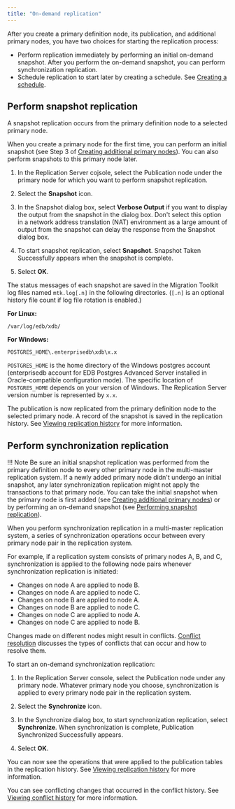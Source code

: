 ```yaml
---
title: "On-demand replication"
---
```


<div id="on_demand_replication_mmr" class="registered_link"></div>

After you create a primary definition node, its publication, and additional primary nodes, you have two choices for starting the replication process:

-   Perform replication immediately by performing an initial on-demand snapshot. After you perform the on-demand snapshot, you can perform synchronization replication.
-   Schedule replication to start later by creating a schedule. See [Creating a schedule](../07_common_operations/02_creating_schedule/#creating_schedule).

<div id="perform_snapshot_replication_mmr" class="registered_link"></div>

## Perform snapshot replication

A snapshot replication occurs from the primary definition node to a selected primary node.

When you create a primary node for the first time, you can perform an initial snapshot (see Step 3 of [Creating additional primary nodes](03_creating_primary_nodes/#creating_primary_nodes)). You can also perform snapshots to this primary node later.

1.  In the Replication Server cojsole, select the Publication node under the primary node for which you want to perform snapshot replication.

1.  Select the **Snapshot** icon.

1.  In the Snapshot dialog box, select **Verbose Output** if you want to display the output from the snapshot in the dialog box. Don't select this option in a network address translation (NAT) environment as a large amount of output from the snapshot can delay the response from the Snapshot dialog box. 

1.  To start snapshot replication, select **Snapshot**. Snapshot Taken Successfully appears when the snapshot is complete. 

1.  Select **OK**.

The status messages of each snapshot are saved in the Migration Toolkit log files named `mtk.log[.n]` in the following directories. (`[.n]` is an optional history file count if log file rotation is enabled.)

**For Linux:**

`/var/log/edb/xdb/`

**For Windows:**

`POSTGRES_HOME\.enterprisedb\xdb\x.x`

`POSTGRES_HOME` is the home directory of the Windows postgres account (enterprisedb account for EDB Postgres Advanced Server installed in Oracle-compatible configuration mode). The specific location of `POSTGRES_HOME` depends on your version of Windows. The Replication Server version number is represented by `x.x`.

The publication is now replicated from the primary definition node to the selected primary node. A record of the snapshot is saved in the replication history. See [Viewing replication history](../07_common_operations/04_view_replication_history/#view_replication_history) for more information.

<div id="perform_synchronization_replication_mmr" class="registered_link"></div>

## Perform synchronization replication

!!! Note
    Be sure an initial snapshot replication was performed from the primary definition node to every other primary node in the multi-master replication system. If a newly added primary node didn't undergo an initial snapshot, any later synchronization replication might not apply the transactions to that primary node. You can take the initial snapshot when the primary node is first added (see [Creating additional primary nodes](03_creating_primary_nodes/#creating_primary_nodes)) or by performing an on-demand snapshot (see [Performing snapshot replication](#perform_snapshot_replication_mmr)).

When you perform synchronization replication in a multi-master replication system, a series of synchronization operations occur between every primary node pair in the replication system.

For example, if a replication system consists of primary nodes A, B, and C, synchronization is applied to the following node pairs whenever synchronization replication is initiated:

-   Changes on node A are applied to node B.
-   Changes on node A are applied to node C.
-   Changes on node B are applied to node A.
-   Changes on node B are applied to node C.
-   Changes on node C are applied to node A.
-   Changes on node C are applied to node B.

Changes made on different nodes might result in conflicts. [Conflict resolution](06_conflict_resolution/#conflict_resolution) discusses the types of conflicts that can occur and how to resolve them.

To start an on-demand synchronization replication:

1.  In the Replication Server console, select the Publication node under any primary node. Whatever primary node you choose, synchronization is applied to every primary node pair in the replication system.

1.  Select the **Synchronize** icon.

1.  In the Synchronize dialog box, to start synchronization replication, select **Synchronize**. When synchronization is complete, Publication Synchronized Successfully appears. 

1.  Select **OK**. 

You can now see the operations that were applied to the publication tables in the replication history. See [Viewing replication history](../07_common_operations/04_view_replication_history/#view_replication_history) for more information.

You can see conflicting changes that occurred in the conflict history. See [Viewing conflict history](06_conflict_resolution/11_view_conflict_history/) for more information.
